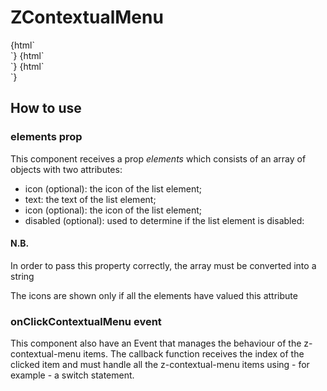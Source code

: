 
<Meta title="ZContextualMenu" component="contextual-menu" />

# ZContextualMenu

<Preview>
  <Story name="ZContextualMenu with icons">
    {html`<div class="ctx-menu-popover-container">
      <z-contextual-menu
        id="contextual-menu-1"
        elements="${text(
          "elements",
          `[{"icon": "share", "text": "Elemento 1"}, {"icon": "delete", "text": "Elemento 2"},
          {"icon": "delete", "text": "Elemento 3", "disabled": "true"}, {"icon": "delete", "text": "Elemento 4"}]`
        )}"
        color="${text("color", "color-primary01")}"
        .popoverPosition="${select("popover-position", PopoverPositions, "right_bottom")}"
      >
      </z-contextual-menu>
    </div>`}
  </Story>
</Preview>

<Preview>
  <Story name="ZContextualMenu without icons">
    {html`<div class="ctx-menu-popover-container">
      <z-contextual-menu
        id="contextual-menu-2"
        elements="${text(
          "elements",
          `[{ "text": "Elemento 1"}, { "text": "Elemento 2"}, { "text": "Elemento 4", "disabled": "true"}, { "text": "Elemento 3"}]`
        )}"
        color="${text("color", "color-primary01")}"
        .popoverPosition="${select("popover-position", PopoverPositions, "right_bottom")}"
      >
      </z-contextual-menu>
    </div>`}
  </Story>
</Preview>

<Preview>
  <Story name="ZContextualMenu with icons and long text">
    {html`<div class="ctx-menu-popover-container">
      <z-contextual-menu
        id="contextual-menu-1"
        elements="${text(
          "elements",
          `[{"icon": "share", "text": "ElementoConTestoLungoElementoConTestoLungo"}, {"icon": "delete", "text": "ElementoConTestoLungo ElementoConTestoLungo ElementoConTestoLungo"}]`
        )}"
        color="${text("color", "color-primary01")}"
        .popoverPosition="${select("popover-position", PopoverPositions, "right_bottom")}"
      >
      </z-contextual-menu>
    </div>`}
  </Story>
</Preview>

<Props of="z-contextual-menu" />

## How to use

### elements prop

This component receives a prop _elements_ which consists of an array of objects with two attributes:

- icon (optional): the icon of the list element;
- text: the text of the list element;
- icon (optional): the icon of the list element;
- disabled (optional): used to determine if the list element is disabled:

#### N.B.

In order to pass this property correctly, the array must be converted into a string

The icons are shown only if all the elements have valued this attribute

### onClickContextualMenu event

This component also have an Event that manages the behaviour of the z-contextual-menu items.
The callback function receives the index of the clicked item and must handle all the z-contextual-menu items
using - for example - a switch statement.
